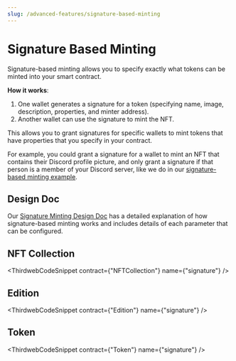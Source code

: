 ```yaml
---
slug: /advanced-features/signature-based-minting
---
```



# Signature Based Minting

Signature-based minting allows you to specify exactly what tokens can be minted into your smart contract.

**How it works**:

1. One wallet generates a signature for a token (specifying name, image, description, properties, and minter address).
2. Another wallet can use the signature to mint the NFT.

This allows you to grant signatures for specific wallets to mint tokens that have properties that you specify in your contract.

For example, you could grant a signature for a wallet to mint an NFT that contains their Discord profile picture,
and only grant a signature if that person is a member of your Discord server,
like we do in our [signature-based minting example](https://github.com/thirdweb-example/community-rewards).

## Design Doc

Our [Signature Minting Design Doc](https://portal.thirdweb.com/contracts/design/SignatureMint)
has a detailed explanation of how signature-based minting works and includes details of each parameter that can be configured.

## NFT Collection

<ThirdwebCodeSnippet contract={"NFTCollection"} name={"signature"} />

## Edition

<ThirdwebCodeSnippet contract={"Edition"} name={"signature"} />

## Token

<ThirdwebCodeSnippet contract={"Token"} name={"signature"} />
